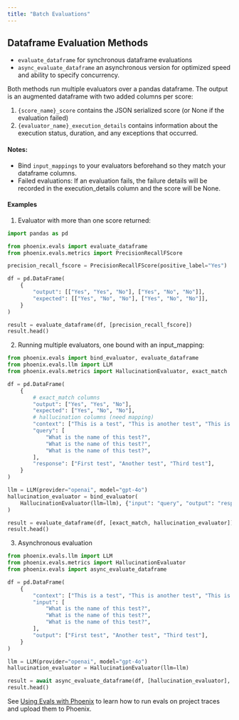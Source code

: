 ```yaml
---
title: "Batch Evaluations"
---
```


## Dataframe Evaluation Methods

* `evaluate_dataframe` for synchronous dataframe evaluations
* `async_evaluate_dataframe` an asynchronous version for optimized speed and ability to specify concurrency.

Both methods run multiple evaluators over a pandas dataframe. The output is an augmented dataframe with two added columns per score:

1. `{score_name}_score` contains the JSON serialized score (or None if the evaluation failed)
2. `{evaluator_name}_execution_details` contains information about the execution status, duration, and any exceptions that occurred.

#### Notes:

* Bind `input_mappings` to your evaluators beforehand so they match your dataframe columns.
* Failed evaluations: If an evaluation fails, the failure details will be recorded in the execution\_details column and the score will be None.

#### Examples

1. Evaluator with more than one score returned:

```python expandable
import pandas as pd

from phoenix.evals import evaluate_dataframe
from phoenix.evals.metrics import PrecisionRecallFScore

precision_recall_fscore = PrecisionRecallFScore(positive_label="Yes")

df = pd.DataFrame(
    {
        "output": [["Yes", "Yes", "No"], ["Yes", "No", "No"]],
        "expected": [["Yes", "No", "No"], ["Yes", "No", "No"]],
    }
)

result = evaluate_dataframe(df, [precision_recall_fscore])
result.head()
```

2. Running multiple evaluators, one bound with an input\_mapping:

```python expandable
from phoenix.evals import bind_evaluator, evaluate_dataframe
from phoenix.evals.llm import LLM
from phoenix.evals.metrics import HallucinationEvaluator, exact_match

df = pd.DataFrame(
    {
        # exact_match columns
        "output": ["Yes", "Yes", "No"],
        "expected": ["Yes", "No", "No"],
        # hallucination columns (need mapping)
        "context": ["This is a test", "This is another test", "This is a third test"],
        "query": [
            "What is the name of this test?",
            "What is the name of this test?",
            "What is the name of this test?",
        ],
        "response": ["First test", "Another test", "Third test"],
    }
)

llm = LLM(provider="openai", model="gpt-4o")
hallucination_evaluator = bind_evaluator(
    HallucinationEvaluator(llm=llm), {"input": "query", "output": "response"}
)

result = evaluate_dataframe(df, [exact_match, hallucination_evaluator])
result.head()
```

3. Asynchronous evaluation

```python expandable
from phoenix.evals.llm import LLM
from phoenix.evals.metrics import HallucinationEvaluator
from phoenix.evals import async_evaluate_dataframe

df = pd.DataFrame(
    {
        "context": ["This is a test", "This is another test", "This is a third test"],
        "input": [
            "What is the name of this test?",
            "What is the name of this test?",
            "What is the name of this test?",
        ],
        "output": ["First test", "Another test", "Third test"],
    }
)

llm = LLM(provider="openai", model="gpt-4o")
hallucination_evaluator = HallucinationEvaluator(llm=llm)

result = await async_evaluate_dataframe(df, [hallucination_evaluator], concurrency=5)
result.head()
```

See [Using Evals with Phoenix](/phoenix/evaluation/how-to-evals/using-evals-with-phoenix) to learn how to run evals on project traces and upload them to Phoenix.&#x20;
